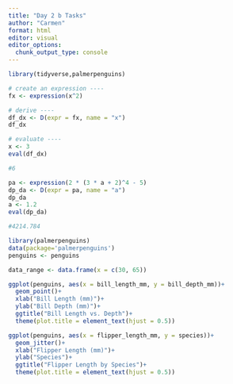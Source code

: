 ```yaml
---
title: "Day 2 b Tasks"
author: "Carmen"
format: html
editor: visual
editor_options: 
  chunk_output_type: console
---
```


```r
library(tidyverse,palmerpenguins)
```

```r
# create an expression ----
fx <- expression(x^2)

# derive ----
df_dx <- D(expr = fx, name = "x")
df_dx

# evaluate ----
x <- 3
eval(df_dx)

#6
```

```r
pa <- expression(2 * (3 * a + 2)^4 - 5)
dp_da <- D(expr = pa, name = "a")
dp_da
a <- 1.2
eval(dp_da)

#4214.784
```

```r
library(palmerpenguins)
data(package='palmerpenguins')
penguins <- penguins
```

```r
data_range <- data.frame(x = c(30, 65))

ggplot(penguins, aes(x = bill_length_mm, y = bill_depth_mm))+
  geom_point()+
  xlab("Bill Length (mm)")+
  ylab("Bill Depth (mm)")+
  ggtitle("Bill Length vs. Depth")+
  theme(plot.title = element_text(hjust = 0.5))
```

```r
ggplot(penguins, aes(x = flipper_length_mm, y = species))+
  geom_jitter()+
  xlab("Flipper Length (mm)")+
  ylab("Species")+
  ggtitle("Flipper Length by Species")+
  theme(plot.title = element_text(hjust = 0.5))
```

